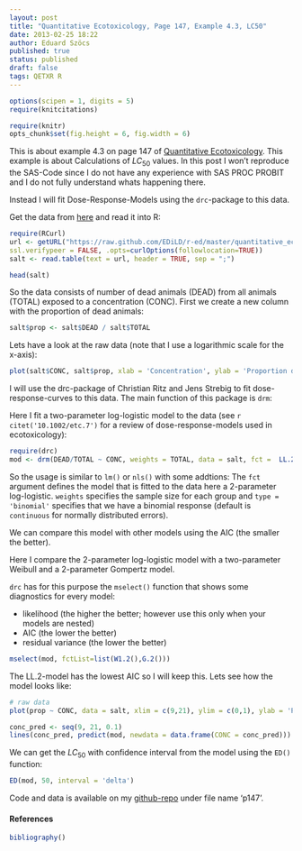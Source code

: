 ```yaml
---
layout: post
title: "Quantitative Ecotoxicology, Page 147, Example 4.3, LC50"
date: 2013-02-25 18:22
author: Eduard Szöcs
published: true
status: published
draft: false
tags: QETXR R
---
```

```r
options(scipen = 1, digits = 5)
require(knitcitations)
```
```r
require(knitr)
opts_chunk$set(fig.height = 6, fig.width = 6)
```

This is about example 4.3 on page 147 of [Quantitative Ecotoxicology](http://www.crcpress.com/product/isbn/9781439835647). This example is about Calculations of $LC_{50}$ values.
In this post I won't reproduce the SAS-Code since I do not have any experience with SAS PROC PROBIT and I do not fully understand whats happening there.

Instead I will fit Dose-Response-Models using the `drc`-package to this data.


Get the data from [here](https://raw.github.com/EDiLD/r-ed/master/quantitative_ecotoxicology/data/p147.csv) and read it into R:

```r
require(RCurl)
url <- getURL("https://raw.github.com/EDiLD/r-ed/master/quantitative_ecotoxicology/data/p147.csv",
ssl.verifypeer = FALSE, .opts=curlOptions(followlocation=TRUE))
salt <- read.table(text = url, header = TRUE, sep = ";")
```
```r
head(salt)
```

So the data consists of number of dead animals (DEAD) from all animals (TOTAL) exposed to a concentration (CONC).
First we create a new column with the proportion of dead animals:

```r
salt$prop <- salt$DEAD / salt$TOTAL
```

Lets have a look at the raw data (note that I use a logarithmic scale for the x-axis):
```r
plot(salt$CONC, salt$prop, xlab = 'Concentration', ylab = 'Proportion dead', log='x')
```


I will use the drc-package of Christian Ritz and Jens Strebig to fit dose-response-curves to this data. The main function of this package is `drm`:


Here I fit a two-parameter log-logistic model to the data (see `r citet('10.1002/etc.7')` for a review of dose-response-models used in ecotoxicology):
```r
require(drc)
mod <- drm(DEAD/TOTAL ~ CONC, weights = TOTAL, data = salt, fct =  LL.2(), type = 'binomial')
```

So the usage is similar to `lm()` or `nls()` with some addtions:
The `fct` argument defines the model that is fitted to the data here a 2-parameter log-logistic.
`weights` specifies the sample size for each group and `type = 'binomial'` specifies that we have a binomial response (default is `continuous` for normally distributed errors).

We can compare this model with other models using the AIC (the smaller the better). 

Here I compare the 2-parameter log-logistic model with a two-parameter Weibull and a 2-parameter Gompertz model. 

`drc` has for this purpose the `mselect()` function that shows some diagnostics for every model:

* likelihood (the higher the better; however use this only when your models are nested)
* AIC (the lower the better)
* residual variance (the lower the better)

```r
mselect(mod, fctList=list(W1.2(),G.2()))
```

The LL.2-model has the lowest AIC so I will keep this. 
Lets see how the model looks like:
```r
# raw data
plot(prop ~ CONC, data = salt, xlim = c(9,21), ylim = c(0,1), ylab = 'Proportion dead', xlab = 'Concentration')

conc_pred <- seq(9, 21, 0.1)
lines(conc_pred, predict(mod, newdata = data.frame(CONC = conc_pred)))
```

We can get the $LC_{50}$ with confidence interval from the model using the `ED()` function:
```r
ED(mod, 50, interval = 'delta')
```

Code and data is available on my [github-repo](https://github.com/EDiLD/r-ed/tree/master/quantitative_ecotoxicology) under file name 'p147'.

#### References

```r
bibliography()
```

